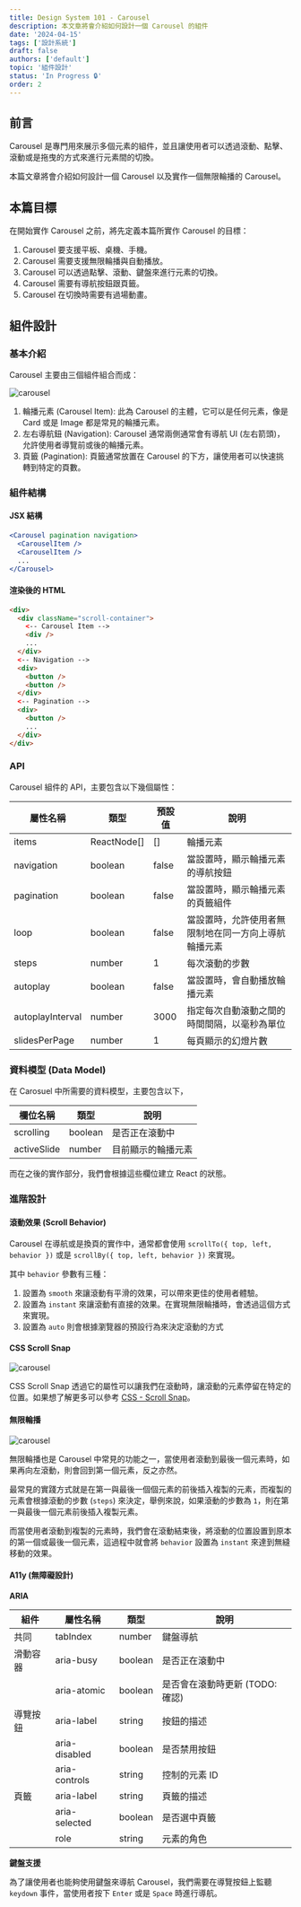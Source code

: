 ```yaml
---
title: Design System 101 - Carousel
description: 本文章將會介紹如何設計一個 Carousel 的組件
date: '2024-04-15'
tags: ['設計系統']
draft: false
authors: ['default']
topic: '組件設計'
status: 'In Progress 🔒'
order: 2
---
```


<TOCInline toc={props.toc} asDisclosure />

## 前言

Carousel 是專門用來展示多個元素的組件，並且讓使用者可以透過滾動、點擊、滾動或是拖曳的方式來進行元素間的切換。

本篇文章將會介紹如何設計一個 Carousel 以及實作一個無限輪播的 Carousel。

## 本篇目標

在開始實作 Carousel 之前，將先定義本篇所實作 Carousel 的目標：

1. Carousel 要支援平板、桌機、手機。
2. Carousel 需要支援無限輪播與自動播放。
3. Carousel 可以透過點擊、滾動、鍵盤來進行元素的切換。
4. Carousel 需要有導航按鈕跟頁籤。
5. Carousel 在切換時需要有過場動畫。

## 組件設計

### 基本介紹

Carousel 主要由三個組件組合而成：

<Image
  alt="carousel"
  src="/static/images/blog/design-system/carousel/carousel.png"
  width={512}
  height={190}
/>

1. 輪播元素 (Carousel Item): 此為 Carousel 的主體，它可以是任何元素，像是 Card 或是 Image 都是常見的輪播元素。
2. 左右導航鈕 (Navigation): Carousel 通常兩側通常會有導航 UI (左右箭頭)，允許使用者導覽前或後的輪播元素。
3. 頁籤 (Pagination): 頁籤通常放置在 Carousel 的下方，讓使用者可以快速挑轉到特定的頁數。

### 組件結構

#### JSX 結構

```jsx
<Carousel pagination navigation>
  <CarouselItem />
  <CarouselItem />
  ...
</Carousel>
```

#### 渲染後的 HTML

```html
<div>
  <div className="scroll-container">
    <-- Carousel Item -->
    <div />
    ...
  </div>
  <-- Navigation -->
  <div>
    <button />
    <button />
  </div>
  <-- Pagination -->
  <div>
    <button />
    ...
  </div>
</div>
```

### API

Carousel 組件的 API，主要包含以下幾個屬性：

| 屬性名稱         | 類型        | 預設值 | 說明                                                 |
| ---------------- | ----------- | ------ | ---------------------------------------------------- |
| items            | ReactNode[] | []     | 輪播元素                                             |
| navigation       | boolean     | false  | 當設置時，顯示輪播元素的導航按鈕                     |
| pagination       | boolean     | false  | 當設置時，顯示輪播元素的頁籤組件                     |
| loop             | boolean     | false  | 當設置時，允許使用者無限制地在同一方向上導航輪播元素 |
| steps            | number      | 1      | 每次滾動的步數                                       |
| autoplay         | boolean     | false  | 當設置時，會自動播放輪播元素                         |
| autoplayInterval | number      | 3000   | 指定每次自動滾動之間的時間間隔，以毫秒為單位         |
| slidesPerPage    | number      | 1      | 每頁顯示的幻燈片數                                   |

### 資料模型 (Data Model)

在 Carosuel 中所需要的資料模型，主要包含以下，

| 欄位名稱    | 類型    | 說明               |
| ----------- | ------- | ------------------ |
| scrolling   | boolean | 是否正在滾動中     |
| activeSlide | number  | 目前顯示的輪播元素 |

而在之後的實作部分，我們會根據這些欄位建立 React 的狀態。

### 進階設計

#### 滾動效果 (Scroll Behavior)

Carousel 在導航或是換頁的實作中，通常都會使用 `scrollTo({ top, left, behavior })` 或是 `scrollBy({ top, left, behavior })` 來實現。

其中 `behavior` 參數有三種：

1. 設置為 `smooth` 來讓滾動有平滑的效果，可以帶來更佳的使用者體驗。
2. 設置為 `instant` 來讓滾動有直接的效果。在實現無限輪播時，會透過這個方式來實現。
3. 設置為 `auto` 則會根據瀏覽器的預設行為來決定滾動的方式

#### CSS Scroll Snap

<Image
  alt="carousel"
  src="/static/images/blog/design-system/carousel/carousel_example.gif"
  width={564}
  height={316.5}
/>

CSS Scroll Snap 透過它的屬性可以讓我們在滾動時，讓滾動的元素停留在特定的位置。如果想了解更多可以參考 [CSS - Scroll Snap](/series/frontend/css-scroll-snap)。

#### 無限輪播

<Image
  alt="carousel"
  src="/static/images/blog/design-system/carousel/carousel_clone.png"
  width={640}
  height={162}
/>

無限輪播也是 Carousel 中常見的功能之一，當使用者滾動到最後一個元素時，如果再向左滾動，則會回到第一個元素，反之亦然。

最常見的實踐方式就是在第一與最後一個個元素的前後插入複製的元素，而複製的元素會根據滾動的步數 (`steps`) 來決定，舉例來說，如果滾動的步數為 `1`，則在第一與最後一個元素前後插入複製元素。

而當使用者滾動到複製的元素時，我們會在滾動結束後，將滾動的位置設置到原本的第一個或最後一個元素，這過程中就會將 `behavior` 設置為 `instant` 來達到無縫移動的效果。

#### A11y (無障礙設計)

**ARIA**

| 組件     | 屬性名稱      | 類型    | 說明                            |
| -------- | ------------- | ------- | ------------------------------- |
| 共同     | tabIndex      | number  | 鍵盤導航                        |
| 滑動容器 | aria-busy     | boolean | 是否正在滾動中                  |
|          | aria-atomic   | boolean | 是否會在滾動時更新 (TODO: 確認) |
| 導覽按鈕 | aria-label    | string  | 按鈕的描述                      |
|          | aria-disabled | boolean | 是否禁用按鈕                    |
|          | aria-controls | string  | 控制的元素 ID                   |
| 頁籤     | aria-label    | string  | 頁籤的描述                      |
|          | aria-selected | boolean | 是否選中頁籤                    |
|          | role          | string  | 元素的角色                      |

**鍵盤支援**

為了讓使用者也能夠使用鍵盤來導航 Carousel，我們需要在導覽按鈕上監聽 `keydown` 事件，當使用者按下 `Enter` 或是 `Space` 時進行導航。

